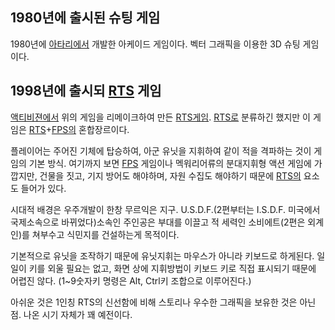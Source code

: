 == 1980년에 출시된 슈팅 게임 ==
1980년에 [[아타리]]에서 개발한 아케이드 게임이다. 벡터 그래픽을 이용한 3D 슈팅 게임이다.


== 1998년에 출시되 [[RTS]] 게임 ==
[[액티비젼]]에서 위의 게임을 리메이크하여 만든 [[RTS]]게임. [[RTS]]로 분류하긴 했지만 이 게임은 [[RTS]]+[[FPS]]의 혼합장르이다.

플레이어는 주어진 기체에 탑승하여, 아군 유닛을 지휘하여 같이 적을 격파하는 것이 게임의 기본 방식. 여기까지 보면 [[FPS]] 게임이나 멕워리어류의 분대지휘형 액션 게임에 가깝지만, 건물을 짓고, 기지 방어도 해야하며, 자원 수집도 해야하기 때문에 [[RTS]]의 요소도 들어가 있다. 

시대적 배경은 우주개발이 한창 무르익은 지구. U.S.D.F.(2편부터는 I.S.D.F. 미국에서 국제소속으로 바뀌었다)소속인 주인공은 부대를 이끌고 적 세력인 소비에트(2편은 외계인)를 쳐부수고 식민지를 건설하는게 목적이다.

기본적으로 유닛을 조작하기 때문에 유닛지휘는 마우스가 아니라 키보드로 하게된다. 일일이 키를 외울 필요는 없고, 화면 상에 지휘방법이 키보드 키로 직접 표시되기 때문에 어렵진 않다. (1~9숫자키 명령은 Alt, Ctrl키 조합으로 이루어진다.)

아쉬운 것은 1인칭 RTS의 신선함에 비해 스토리나 우수한 그래픽을 보유한 것은 아닌 점. 나온 시기 자체가 꽤 예전이다.
